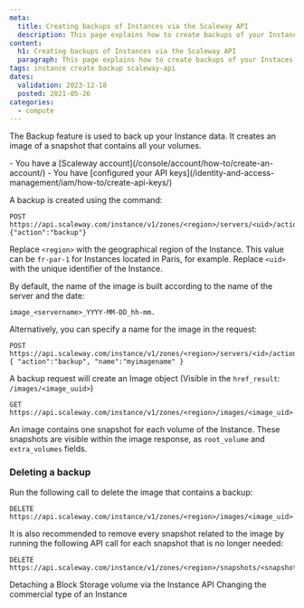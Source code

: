 ```yaml
---
meta:
  title: Creating backups of Instances via the Scaleway API
  description: This page explains how to create backups of your Instances with the Scaleway API
content:
  h1: Creating backups of Instances via the Scaleway API
  paragraph: This page explains how to create backups of your Instaces with the Scaleway API
tags: instance create backup scaleway-api
dates:
  validation: 2023-12-18
  posted: 2021-05-26
categories:
  - compute
---
```


The Backup feature is used to back up your Instance data. It creates an image of a snapshot that contains all your volumes.

<Macro id="requirements" />

<Message type="requirement">
  - You have a [Scaleway account](/console/account/how-to/create-an-account/)
  - You have [configured your API keys](/identity-and-access-management/iam/how-to/create-api-keys/)
</Message>

A backup is created using the command:
```
POST https://api.scaleway.com/instance/v1/zones/<region>/servers/<uid>/action
{"action":"backup"}
```

Replace `<region>` with the geographical region of the Instance. This value can be `fr-par-1` for Instances located in Paris, for example. Replace `<uid>` with the unique identifier of the Instance.

By default, the name of the image is built according to the name of the server and the date:
```
image_<servername>_YYYY-MM-DD_hh-mm.
```

Alternatively, you can specify a name for the image in the request:
```
POST https://api.scaleway.com/instance/v1/zones/<region>/servers/<id>/action
{ "action":"backup", "name":"myimagename" }
```

A backup request will create an Image object (Visible in the `href_result`: `/images/<image_uuid>`)

```
GET https://api.scaleway.com/instance/v1/zones/<region>/images/<image_uid>
```

An image contains one snapshot for each volume of the Instance. These snapshots are visible within the image response, as `root_volume` and `extra_volumes` fields.

### Deleting a backup


 Run the following call to delete the image that contains a backup:

```
DELETE https://api.scaleway.com/instance/v1/zones/<region>/images/<image_uid>
```

It is also recommended to remove every snapshot related to the image by running the following API call for each snapshot that is no longer needed:

```
DELETE https://api.scaleway.com/instance/v1/zones/<region>/snapshots/<snapshot_uid>
```


<Navigation>
  <PreviousButton to="/compute/instances/api-cli/detaching-a-volume/">Detaching a Block Storage volume via the Instance API</PreviousButton>
  <NextButton to="/compute/instances/api-cli/migrating-instances/">Changing the commercial type of an Instance</NextButton>
</Navigation>